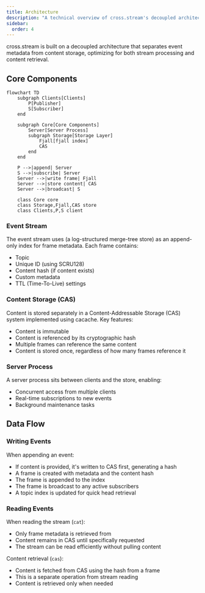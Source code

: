 ```yaml
---
title: Architecture
description: "A technical overview of cross.stream's decoupled architecture, explaining how it separates event metadata and content storage to optimize stream processing and content retrieval"
sidebar:
  order: 4
---
```



cross.stream is built on a decoupled architecture that separates event metadata from content storage, optimizing for both stream processing and content retrieval.

## Core Components

```mermaid
flowchart TD
    subgraph Clients[Clients]
        P[Publisher] 
        S[Subscriber]
    end

    subgraph Core[Core Components]
        Server[Server Process]
        subgraph Storage[Storage Layer]
            Fjall[fjall index]
            CAS
        end
    end

    P -->|append| Server
    S -->|subscribe| Server
    Server -->|write frame| Fjall
    Server -->|store content| CAS
    Server -->|broadcast| S

    class Core core
    class Storage,Fjall,CAS store
    class Clients,P,S client
```

### Event Stream

The event stream uses <Link to="fjall" /> (a log-structured merge-tree store) as an append-only index for frame metadata. Each frame contains:

- Topic
- Unique ID (using SCRU128)
- Content hash (if content exists)
- Custom metadata
- TTL (Time-To-Live) settings

### Content Storage (CAS)

Content is stored separately in a Content-Addressable Storage (CAS) system implemented using cacache. Key features:

- Content is immutable
- Content is referenced by its cryptographic hash
- Multiple frames can reference the same content
- Content is stored once, regardless of how many frames reference it

### Server Process

A server process sits between clients and the store, enabling:

- Concurrent access from multiple clients
- Real-time subscriptions to new events
- Background maintenance tasks

## Data Flow

### Writing Events

When appending an event:
   - If content is provided, it's written to CAS first, generating a hash
   - A frame is created with metadata and the content hash
   - The frame is appended to the <Link to="fjall" /> index
   - The frame is broadcast to any active subscribers
   - A topic index is updated for quick head retrieval

### Reading Events

When reading the stream (`cat`):
   - Only frame metadata is retrieved from <Link to="fjall" />
   - Content remains in CAS until specifically requested
   - The stream can be read efficiently without pulling content

Content retrieval (`cas`):
   - Content is fetched from CAS using the hash from a frame
   - This is a separate operation from stream reading
   - Content is retrieved only when needed
